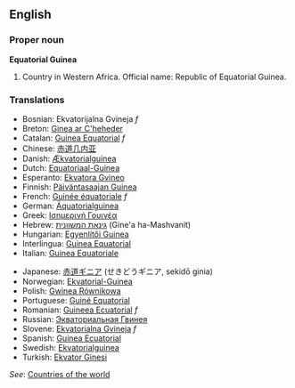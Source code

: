 ==English==

===Proper noun===
'''Equatorial Guinea'''
{{wikipedia}}
# Country in Western Africa. Official name: Republic of Equatorial Guinea.
===Translations===
{{top}}
*Bosnian: Ekvatorijalna Gvineja ''f''
*Breton: [[Ginea ar C'heheder]]
*Catalan: [[Guinea Equatorial]] ''f''
*Chinese: [[赤道几内亚]]
*Danish: [[Ækvatorialguinea]]
*Dutch: [[Equatoriaal-Guinea]]
*Esperanto: [[Ekvatora Gvineo]]
*Finnish: [[Päiväntasaajan Guinea]]
*French: [[Guinée équatoriale]] ''f''
*German: [[Äquatorialguinea]]
*Greek: [[Ισημερινή Γουινέα]]
*Hebrew: [[גינאת המשוונית]] (Gine'a ha-Mashvanit)
*Hungarian: [[Egyenlítői Guinea]]
*Interlingua: [[Guinea Equatorial]]
*Italian: [[Guinea Equatoriale]]
{{mid}}
*Japanese: [[赤道ギニア]] (せきどうギニア, sekidō ginia)
*Norwegian: [[Ekvatorial-Guinea]]
*Polish: [[Gwinea Równikowa]]
*Portuguese: [[Guiné Equatorial]]
*Romanian: [[Guineea Ecuatorial]] ''f''
*Russian: [[Экваториальная Гвинея]]
*Slovene: [[Ekvatorialna Gvineja]] ''f''
*Spanish: [[Guinea Ecuatorial]]
*Swedish: [[Ekvatorialguinea]]
*Turkish: [[Ekvator Ginesi]]
{{bottom}}

''See'': [[Countries of the world]]